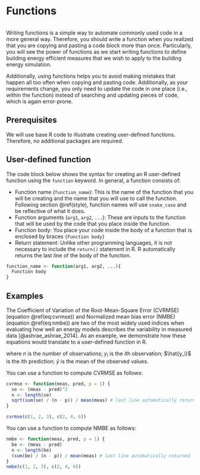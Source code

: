 # Functions

```r
```

Writing functions is a simple way to automate commonly used code in a more general way. Therefore, you should write a function when you realized that you are copying and pasting a code block more than once. Particularly, you will see the power of functions as we start writing functions to define building energy efficient measures that we wish to apply to the building energy simulation. 

Additionally, using functions helps you to avoid making mistakes that happen all too often when copying and pasting code. Additionally, as your requirements change, you only need to update the code in one place (i.e., within the function) instead of searching and updating pieces of code, which is again error-prone. 

## Prerequisites 

We will use base R code to illustrate creating user-defined functions. Therefore, no additional packages are required. 


## User-defined function

The code block below shows the syntax for creating an R user-defined function using the `function` keyword. In general, a function consists of:

* Function name (`function_name`): This is the name of the function that you will be creating and the name that you will use to call the function. Following section \@ref(style), function names will use `snake_case` and be reflective of what it does. 
* Function arguments (`arg1`, `arg2`, `...`): These are inputs to the function that will be used by the code that you place inside the function.
* Function body: You place your code inside the body of a function that is enclosed by braces `{Function body}`
* Return statement: Unlike other programming languages, it is not necessary to include the `return()` statement in R. R automatically returns the last line of the body of the function.  

```r
function_name <- function(arg1, arg2, ...){
  Function body
}
```


## Examples
 
The Coefficient of Variation of the Root-Mean-Square Error (CVRMSE) (equation \@ref(eq:cvrmse)) and Normalized mean bias error (NMBE) (equation \@ref(eq:nmbe)) are two of the most widely used indices when evaluating how well an energy models describes the variability in measured data [@ashrae_ashrae_2014]. As an example, we demonstrate how these equations would translate to a user-defined function in R. 

\begin{equation} 
  \sqrt{\frac{\sum_{i=1}^{n} \left(y_i - \hat{y}_i\right)}{(n-p)}} \Big/ \bar{y}
  (\#eq:cvrmse)
\end{equation}

\begin{equation} 
  \frac{\sum_{i=1}^{n} \left(y_i - \hat{y}_i\right)}{(n-p)\times\bar{y}}
  (\#eq:nmbe)
\end{equation}

where $n$ is the number of observations; $y_i$ is the $i$th observation; $\hat{y_i}$ is the $i$th prediction; $\bar{y}$ is the mean of the observed values. 

You can use a function to compute CVRMSE as follows:

```r
cvrmse <- function(meas, pred, p = 1) {
  se <- (meas - pred)^2
  n <- length(se)
  sqrt(sum(se) / (n - p)) / mean(meas) # last line automatically returned
}

cvrmse(c(1, 2, 3), c(2, 4, 6))
```


You can use a function to compute NMBE as follows:

```r
nmbe <- function(meas, pred, p = 1) {
  be <- (meas - pred)
  n <- length(be)
  (sum(be) / (n - p)) / mean(meas) # last line automatically returned
}
nmbe(c(1, 2, 3), c(2, 4, 6))
```

